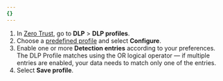 ```yaml
---
{}
---
```


1. In [Zero Trust](https://one.dash.cloudflare.com/), go to **DLP** > **DLP profiles**.
2. Choose a [predefined profile](/cloudflare-one/policies/data-loss-prevention/dlp-profiles/predefined-profiles/) and select **Configure**.
3. Enable one or more **Detection entries** according to your preferences. The DLP Profile matches using the OR logical operator — if multiple entries are enabled, your data needs to match only one of the entries.
4. Select **Save profile**.
